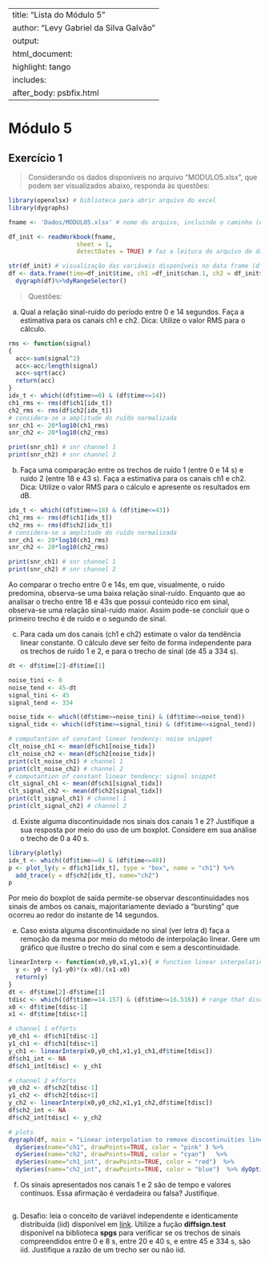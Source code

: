 
---
title: "Lista do Módulo 5"
author: "Levy Gabriel da Silva Galvão"
output: 
  html_document:
    highlight: tango
    includes:
      after_body: psbfix.html
---

# Módulo 5
## Exercício 1
> Considerando os dados disponíveis no arquivo “MODULO5.xlsx”, que podem ser visualizados abaixo, responda às questões:

```r
library(openxlsx) # biblioteca para abrir arquivo do excel
library(dygraphs)

fname <- 'Dados/MODULO5.xlsx' # nome do arquivo, incluindo o caminho (observe que o caminho depende de onde você salvou o arquivo em seu computador)

df_init <- readWorkbook(fname,
                   sheet = 1,
                   detectDates = TRUE) # faz a leitura do arquivo de dados

str(df_init) # visualização das variáveis disponíveis no data frame (df)
df <- data.frame(time=df_init$time, ch1 =df_init$chan.1, ch2 = df_init$chan.2 )
  dygraph(df)%>%dyRangeSelector()
```

> Questões:

a) Qual a relação sinal-ruído do período entre 0 e 14 segundos. Faça a estimativa para os canais ch1 e ch2. Dica: Utilize o valor RMS para o cálculo.

```r
rms <- function(signal)
{
  acc<-sum(signal^2)
  acc<-acc/length(signal)
  acc<-sqrt(acc)
  return(acc)
}
idx_t <- which((df$time>=0) & (df$time<=14)) 
ch1_rms <- rms(df$ch1[idx_t])
ch2_rms <- rms(df$ch2[idx_t])
# considera-se a amplitude do ruído normalizada
snr_ch1 <- 20*log10(ch1_rms)
snr_ch2 <- 20*log10(ch2_rms)

print(snr_ch1) # snr channel 1
print(snr_ch2) # snr channel 2
```

b) Faça uma comparação entre os trechos de ruído 1 (entre 0 e 14 s) e ruído 2 (entre 18 e 43 s). Faça a estimativa para os canais ch1 e ch2. Dica: Utilize o valor RMS para o cálculo e apresente os resultados em dB.

```r
idx_t <- which((df$time>=18) & (df$time<=43)) 
ch1_rms <- rms(df$ch1[idx_t])
ch2_rms <- rms(df$ch2[idx_t])
# considera-se a amplitude do ruído normalizada
snr_ch1 <- 20*log10(ch1_rms)
snr_ch2 <- 20*log10(ch2_rms)

print(snr_ch1) # snr channel 1
print(snr_ch2) # snr channel 2
```
Ao comparar o trecho entre 0 e 14s, em que, visualmente, o ruído predomina, observa-se uma baixa relação sinal-ruído. Enquanto que ao analisar o trecho entre 18 e 43s que possui conteúdo rico em sinal, observa-se uma relação sinal-ruído maior. Assim pode-se concluir que o primeiro trecho é de ruído e o segundo de sinal.

c) Para cada um dos canais (ch1 e ch2) estimate o valor da tendência linear constante. O cálculo deve ser feito de forma independente para os trechos de ruído 1 e 2, e para o trecho de sinal (de 45 a 334 s).

```r
dt <- df$time[2]-df$time[1]

noise_tini <- 0
noise_tend <- 45-dt
signal_tini <- 45
signal_tend <- 334

noise_tidx <- which((df$time>=noise_tini) & (df$time<=noise_tend))
signal_tidx <- which((df$time>=signal_tini) & (df$time<=signal_tend))

# computantion of constant linear tendency: noise snippet
clt_noise_ch1 <- mean(df$ch1[noise_tidx])
clt_noise_ch2 <- mean(df$ch2[noise_tidx])
print(clt_noise_ch1) # channel 1
print(clt_noise_ch2) # channel 2
# computantion of constant linear tendency: signal snippet
clt_signal_ch1 <- mean(df$ch1[signal_tidx])
clt_signal_ch2 <- mean(df$ch2[signal_tidx])
print(clt_signal_ch1) # channel 1
print(clt_signal_ch2) # channel 2

```

d) Existe alguma discontinuidade nos sinais dos canais 1 e 2? Justifique a sua resposta por meio do uso de um boxplot. Considere em sua análise o trecho de 0 a 40 s.

```r
library(plotly) 
idx_t <- which((df$time>=0) & (df$time<=40)) 
p <- plot_ly(y = df$ch1[idx_t], type = "box", name = "ch1") %>%
  add_trace(y = df$ch2[idx_t], name="ch2")
p 
```
Por meio do boxplot de saída permite-se observar descontinuidades nos sinais de ambos os canais, majoritariamente deviado a "bursting" que ocorreu ao redor do instante de 14 segundos. 

e) Caso exista alguma discontinuidade no sinal (ver letra d) faça a remoção da mesma por meio do método de interpolação linear. Gere um gráfico que ilustre o trecho do sinal com e sem a descontinuidade.

```r
linearInterp <- function(x0,y0,x1,y1,x){ # function linear interpolation to remove descontinuites
  y <- y0 + (y1-y0)*(x-x0)/(x1-x0)
  return(y)
}
dt <- df$time[2]-df$time[1]
tdisc <- which((df$time>=14.157) & (df$time<=16.516)) # range that discontinuities occurred
x0 <- df$time[tdisc-1]
x1 <- df$time[tdisc+1]

# channel 1 efforts
y0_ch1 <- df$ch1[tdisc-1]
y1_ch1 <- df$ch1[tdisc+1]
y_ch1 <- linearInterp(x0,y0_ch1,x1,y1_ch1,df$time[tdisc])
df$ch1_int <- NA
df$ch1_int[tdisc] <- y_ch1

# channel 2 efforts
y0_ch2 <- df$ch2[tdisc-1]
y1_ch2 <- df$ch2[tdisc+1]
y_ch2 <- linearInterp(x0,y0_ch2,x1,y1_ch2,df$time[tdisc])
df$ch2_int <- NA
df$ch2_int[tdisc] <- y_ch2

# plots
dygraph(df, main = "Linear interpolation to remove discontinuities linear para remoção de descontinuidades") %>% 
  dySeries(name="ch1", drawPoints=TRUE, color = "pink" ) %>%
  dySeries(name="ch2", drawPoints=TRUE, color = "cyan")   %>%
  dySeries(name="ch1_int", drawPoints=TRUE, color = "red")  %>% 
  dySeries(name="ch2_int", drawPoints=TRUE, color = "blue")  %>% dyOptions(pointSize = 2)


```

f) Os sinais apresentados nos canais 1 e 2 são de tempo e valores contínuos. Essa afirmação é verdadeira ou falsa? Justifique.

```r
```

g) Desafio: leia o conceito de variável independente e identicamente distribuída (iid) disponível em [link](https://www.statisticshowto.datasciencecentral.com/iid-statistics/). Utilize a fução **diffsign.test** disponível na biblioteca **spgs** para verificar se os trechos de sinais compreendidos entre 0 e 8 s, entre 20 e 40 s, e entre 45 e 334 s, são iid. Justifique a razão de um trecho ser ou não iid.


```r
```
